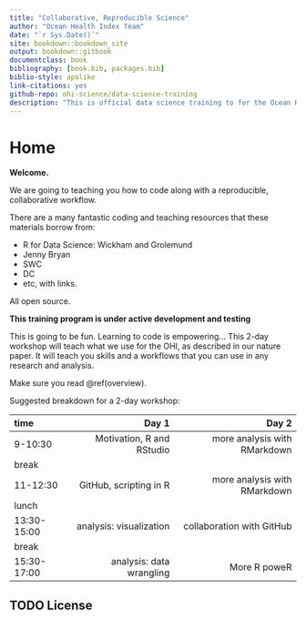 ```yaml
--- 
title: "Collaborative, Reproducible Science"
author: "Ocean Health Index Team"
date: "`r Sys.Date()`"
site: bookdown::bookdown_site
output: bookdown::gitbook
documentclass: book
bibliography: [book.bib, packages.bib]
biblio-style: apalike
link-citations: yes
github-repo: ohi-science/data-science-training
description: "This is official data science training to for the Ocean Health Index. "
---
```


# Home {#home}

**Welcome.**   

We are going to teaching you how to code along with a reproducible, collaborative workflow. 

There are a many fantastic coding and teaching resources that these materials borrow from:

- R for Data Science: Wickham and Grolemund
- Jenny Bryan
- SWC
- DC
- etc, with links.

All open source.


**This training program is under active development and testing** 

This is going to be fun. Learning to code is empowering... This 2-day workshop will teach what we use for the OHI, as described in our nature paper. It will teach you skills and a workflows that you can use in any research and analysis.

Make sure you read \@ref(overview). 

Suggested breakdown for a 2-day workshop: 

|time       |      Day 1|      Day 2|
|:----------|----------:|----------:|
|9-10:30    |  Motivation, R and RStudio|  more analysis with RMarkdown|
|break      |  | |
|11-12:30   | GitHub, scripting in R|  more analysis with RMarkdown|
|lunch      |  ||
|13:30-15:00 |  analysis: visualization| collaboration with GitHub|
|break      |  |  |
|15:30-17:00 |  analysis: data wrangling|  More R poweR|



## TODO License 
